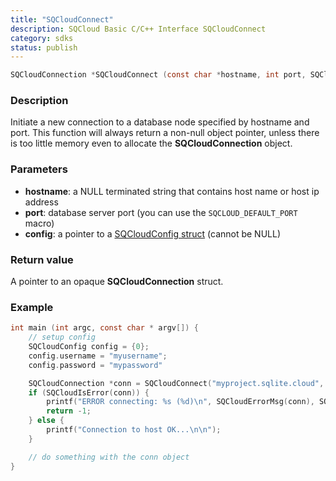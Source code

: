 ```yaml
---
title: "SQCloudConnect"
description: SQCloud Basic C/C++ Interface SQCloudConnect
category: sdks
status: publish
---
```


```c
SQCloudConnection *SQCloudConnect (const char *hostname, int port, SQCloudConfig *config);
```

### Description
Initiate a new connection to a database node specified by hostname and port. This function will always return a non-null object pointer, unless there is too little memory even to allocate the **SQCloudConnection** object.

### Parameters
* **hostname**: a NULL terminated string that contains host name or host ip address
* **port**: database server port (you can use the `SQCLOUD_DEFAULT_PORT` macro)
* **config**: a pointer to a [SQCloudConfig struct](/docs/sdks/c/sqcloudconfig) (cannot be NULL)

### Return value
A pointer to an opaque **SQCloudConnection** struct.

### Example
```c
int main (int argc, const char * argv[]) {
    // setup config
    SQCloudConfig config = {0};
    config.username = "myusername";
    config.password = "mypassword"

    SQCloudConnection *conn = SQCloudConnect("myproject.sqlite.cloud", SQCLOUD_DEFAULT_PORT, &config);
    if (SQCloudIsError(conn)) {
        printf("ERROR connecting: %s (%d)\n", SQCloudErrorMsg(conn), SQCloudErrorCode(conn));
        return -1;
    } else {
        printf("Connection to host OK...\n\n");
    }

    // do something with the conn object
}
```